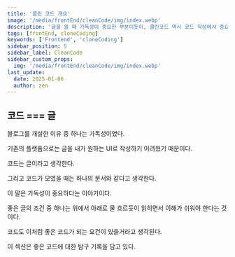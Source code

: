 ```yaml
---
title: '클린 코드 개요'
image: '/media/frontEnd/cleanCode/img/index.webp'
description: '글을 쓸 때 가독성이 중요한 부분이듯이, 클린코드 역시 코드 작성에서 중요한 요인이라고 생각합니다. 본 글은 이에 대한 기록입니다.'
tags: [frontEnd, cloneCoding]
keywords: ['Frontend', 'cloneCoding']
sidebar_position: 5
sidebar_label: CleanCode
sidebar_custom_props:
  img: '/media/frontEnd/cleanCode/img/index.webp'
last_update:
  date: 2025-01-06
  author: zen
---
```


## 코드 === 글

블로그를 개설한 이유 중 하나는 가독성이었다.

기존의 플랫폼으로는 글을 내가 원하는 UI로 작성하기 어려웠기 때문이다.

코드는 글이라고 생각한다.

그리고 코드가 모였을 때는 하나의 문서와 같다고 생각한다.

이 말은 가독성이 중요하다는 이야기이다.

좋은 글의 조건 중 하나는 위에서 아래로 물 흐르듯이 읽히면서 이해가 쉬워야 한다는 것이다.

코드도 이처럼 좋은 코드가 되는 요건이 있을거라고 생각된다.

이 섹션은 좋은 코드에 대한 탐구 기록을 담고 있다.
